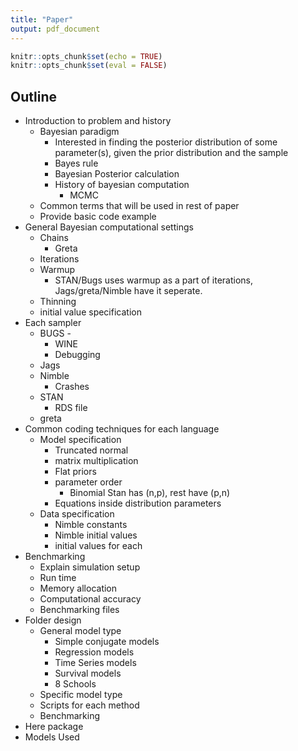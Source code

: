 ```yaml
---
title: "Paper"
output: pdf_document
---
```


```r
knitr::opts_chunk$set(echo = TRUE)
knitr::opts_chunk$set(eval = FALSE)
```

## Outline
- Introduction to problem and history
  - Bayesian paradigm
    - Interested in finding the posterior distribution of some parameter(s), given the prior distribution and the sample
    - Bayes rule
    - Bayesian Posterior calculation
    - History of bayesian computation
      - MCMC
  - Common terms that will be used in rest of paper
  - Provide basic code example
- General Bayesian computational settings
  - Chains
    - Greta
  - Iterations
  - Warmup
    - STAN/Bugs uses warmup as a part of iterations, Jags/greta/Nimble have it seperate.
  - Thinning
  - initial value specification
- Each sampler
  - BUGS - 
    - WINE
    - Debugging
  - Jags
  - Nimble
    - Crashes
  - STAN
    - RDS file
  - greta
- Common coding techniques for each language
  - Model specification
    - Truncated normal
    - matrix multiplication
    - Flat priors
    - parameter order
      - Binomial Stan has (n,p), rest have (p,n)
    - Equations inside distribution parameters
  - Data specification
    - Nimble constants
    - Nimble initial values
    - initial values for each 
- Benchmarking
  - Explain simulation setup
  - Run time
  - Memory allocation
  - Computational accuracy
  - Benchmarking files
- Folder design
  - General model type
    - Simple conjugate models
    - Regression models
    - Time Series models
    - Survival models
    - 8 Schools
  - Specific model type
  - Scripts for each method 
  - Benchmarking
- Here package
- Models Used


